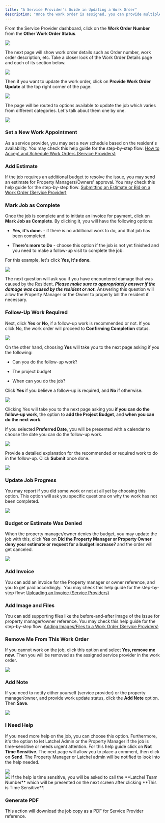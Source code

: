```yaml
---
title: "A Service Provider's Guide in Updating a Work Order"
description: "Once the work order is assigned, you can provide multiple updates on it. This guide will provide information on these work order updates."
---
```


From the Service Provider dashboard, click on the **Work Order Number** from the **Other Work Order Status**.

<Frame>
  <img src="/images/rtaImage-55.jpg" />
</Frame>

The next page will show work order details such as Order number, work order description, etc. Take a closer look of the Work Order Details page and each of its section below.

<Frame>
  <img src="/images/rtaImage-56.jpg" />
</Frame>

Then if you want to update the work order, click on **Provide Work Order Update** at the top right corner of the page.

<Frame>
  <img src="/images/rtaImage-57.jpg" />
</Frame>

The page will be routed to options available to update the job which varies from different categories. Let's talk about them one by one.

<Frame>
  <img src="/images/rtaImage-58.jpg" />
</Frame>

### **Set a New Work Appointment**

As a service provider, you may set a new schedule based on the resident's availability. You may check this help guide for the step-by-step flow: [How to Accept and Schedule Work Orders (Service Providers)](/s/topic/0TO5e000000h9wpGAA/How-to-Accept-and-Schedule-Work-Orders)

### **Add Estimate**

If the job requires an additional budget to resolve the issue, you may send an estimate for Property Managers/Owners' approval. You may check this help guide for the step-by-step flow: [Submitting an Estimate or Bid on a Work Order (Service Provider)](/s/topic/0TO5e000000h9wpGAA/How-Can-a-Service-Provider-Submit-an-Estimate-or-a-Bid)

### **Mark Job as Complete**

Once the job is complete and to initiate an invoice for payment, click on **Mark Job as Complete**. By clicking it, you will have the following options:

* **Yes, it's done.** - if there is no additional work to do, and that job has been completed.

* **There's more to Do** - choose this option if the job is not yet finished and you need to make a follow-up visit to complete the job.

For this example, let's click **Yes, it's done**.

<Frame>
  <img src="/images/rtaImage-59.jpg" />
</Frame>

The next question will ask you if you have encountered damage that was caused by the Resident. ***Please make sure to appropriately answer if the damage was caused by the resident or not.***  Answering this question will allow the Property Manager or the Owner to properly bill the resident if necessary.

### **Follow-Up Work Required**

Next, click **Yes** or **No**, if a follow-up work is recommended or not. If you click No, the work order will proceed to **Confirming Completion** status.

<Frame>
  <img src="/images/rtaImage-60.jpg" />
</Frame>

On the other hand, choosing **Yes** will take you to the next page asking if you the following:

* Can you do the follow-up work?

* The project budget

* When can you do the job?

Click **Yes** if you believe a follow-up is required, and **No** if otherwise.

<Frame>
  <img src="/images/rtaImage-61.jpg" />
</Frame>

Clicking Yes will take you to the next page asking you **if you can do the follow-up work**, the option to **add the Project Budget**, and **when you can do the next work**. 

If you selected **Preferred Date**, you will be presented with a calendar to choose the date you can do the follow-up work.

<Frame>
  <img src="/images/rtaImage-62.jpg" />
</Frame>

Provide a detailed explanation for the recommended or required work to do in the follow-up. Click **Submit** once done.

<Frame>
  <img src="/images/rtaImage-63.jpg" />
</Frame>

### **Update Job Progress**

You may report if you did some work or not at all yet by choosing this option. This option will ask you specific questions on why the work has not been completed. 

<Frame>
  <img src="/images/rtaImage-64.jpg" />
</Frame>

### **Budget or Estimate Was Denied**

When the property manager/owner denies the budget, you may update the job with this, click **Yes** on **Did the Property Manager or Property Owner deny your estimate or request for a budget increase?** and the order will get canceled.

<Frame>
  <img src="/images/rtaImage-65.jpg" />
</Frame>

### **Add Invoice**

You can add an invoice for the Property manager or owner reference, and you to get paid accordingly.  You may check this help guide for the step-by-step flow: [Uploading an Invoice (Service Providers)](/s/topic/0TO5e000000h9wpGAA/How-to-Upload-an-Invoice)

### **Add Image and Files**

You can add supporting files like the before-and-after image of the issue for property manager/owner reference. You may check this help guide for the step-by-step flow: [Adding Images/Files to a Work Order (Service Providers)](/s/topic/0TO5e000000h9wpGAA/How-to-Add-Images-Files-to-a-Work-Order)

### **Remove Me From This Work Order**

If you cannot work on the job, click this option and select **Yes, remove me now**. Then you will be removed as the assigned service provider in the work order. 

<Frame>
  <img src="/images/rtaImage-66.jpg" />
</Frame>

### **Add Note**

If you need to notify either yourself (service provider) or the property manager/owner, and provide work update status, click the **Add Note** option. Then **Save**.

<Frame>
  <img src="/images/rtaImage-67.jpg" />
</Frame>

### **I Need Help**

If you need more help on the job, you can choose this option. Furthermore, it's the option to let Latchel Admin or the Property Manager if the job is time-sensitive or needs urgent attention. For this help guide click on **Not Time Sensitive**. The next page will allow you to place a comment, then click on **Send**. The Property Manager or Latchel admin will be notified to look into the help needed. 

<Frame>
  <img src="/images/rtaImage-68.jpg" />
</Frame>

<br />

<Frame>
  <img src="/images/rtaImage-69.jpg" />
</Frame>

<Info>
  If the help is time sensitive, you will be asked to call the **Latchel Team Number** which will be presented on the next screen after clicking **This is Time Sensitive**.
</Info>

### **Generate PDF**

This action will download the job copy as a PDF for Service Provider reference.
